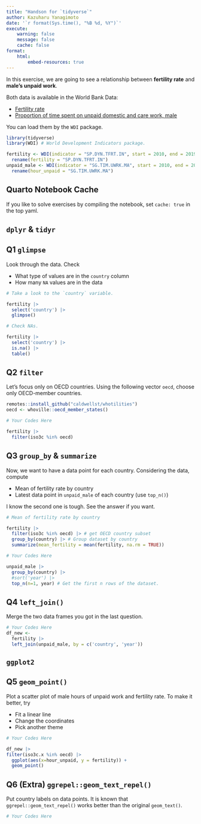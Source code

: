 ```yaml
---
title: "Handson for `tidyverse`"
author: Kazuharu Yanagimoto
date: '`r format(Sys.time(), "%B %d, %Y")`'
execute:
    warning: false
    message: false
    cache: false
format:
    html:
        embed-resources: true
---
```


In this exercise, we are going to see a relationship between **fertility rate** and
**male's unpaid work**.

Both data is available in the World Bank Data:

- [Fertility rate](https://data.worldbank.org/indicator/SP.DYN.TFRT.IN)
- [Proportion of time spent on unpaid domestic and care work, male](https://data.worldbank.org/indicator/SG.TIM.UWRK.MA)

You can load them by the `WDI` package.

```r
library(tidyverse)
library(WDI) # World Development Indicators package.

fertility <- WDI(indicator = "SP.DYN.TFRT.IN", start = 2010, end = 2019) |>
  rename(fertility = "SP.DYN.TFRT.IN")
unpaid_male <- WDI(indicator = "SG.TIM.UWRK.MA", start = 2010, end = 2019) |>
  rename(hour_unpaid = "SG.TIM.UWRK.MA")
```

::: {.callout-warning}

## Quarto Notebook Cache

If you like to solve exercises by compiling the notebook,
set `cache: true` in the top yaml.

:::


## `dplyr` & `tidyr`

::: {.callout-tip}

## Q1 `glimpse`

Look through the data. Check

- What type of values are in the `country` column
- How many `NA` values are in the data

:::

```r
# Take a look to the `country` variable.

fertility |>
  select('country') |>
  glimpse()

# Check NAs.

fertility |>
  select('country') |>
  is.na() |>
  table()

```



::: {.callout-tip}

## Q2 `filter`

Let's focus only on OECD countries. 
Using the following vector `oecd`, choose only OECD-member countries.

```r
remotes::install_github("caldwellst/whotilities")
oecd <- whoville::oecd_member_states()
```

:::

```r
# Your Codes Here

fertility |>
  filter(iso3c %in% oecd)

```

::: {.callout-tip}

## Q3 `group_by` & `summarize`

Now, we want to have a data point for each country.
Considering the data, compute

- Mean of fertility rate by country
- Latest data point in `unpaid_male` of each country (use `top_n()`)

I know the second one is tough. See the answer if you want.
:::

```r
# Mean of fertility rate by country

fertility |>
  filter(iso3c %in% oecd) |> # get OECD country subset
  group_by(country) |> # Group dataset by country
  summarize(mean_fertility = mean(fertility, na.rm = TRUE))

```

```r
# Your Codes Here

unpaid_male |> 
  group_by(country) |>
  #sort('year') |>
  top_n(n=1, year) # Get the first n rows of the dataset.

```


::: {.callout-tip}

## Q4 `left_join()`

Merge the two data frames you got in the last question.

:::

```r
# Your Codes Here
df_new <-
  fertility |>
  left_join(unpaid_male, by = c('country', 'year'))
```

## `ggplot2`

::: {.callout-tip}

## Q5 `geom_point()`

Plot a scatter plot of male hours of unpaid work and fertility rate.
To make it better, try

- Fit a linear line
- Change the coordinates
- Pick another theme

:::


```r
# Your Codes Here

df_new |>
filter(iso3c.x %in% oecd) |>
  ggplot(aes(x=hour_unpaid, y = fertility)) +
  geom_point()
```


::: {.callout-tip}

## Q6 (Extra) `ggrepel::geom_text_repel()`

Put country labels on data points.
It is known that `ggrepel::geom_text_repel()` works better than the original `geom_text()`.

:::


```r
# Your Codes Here
```



